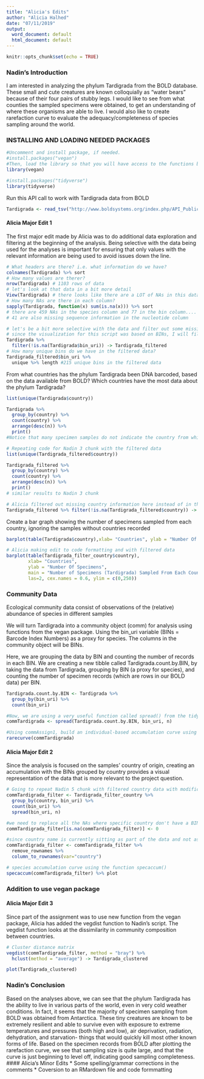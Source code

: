 ```yaml
---
title: "Alicia's Edits"
author: "Alicia Halhed"
date: "07/11/2019"
output:
  word_document: default
  html_document: default
---
```


```r
knitr::opts_chunk$set(echo = TRUE)
```

### Nadin's Introduction
I am interested in analyzing the phylum Tardigrada from the BOLD database. These small and cute creatures are known colloquially as "water bears" because of their four pairs of stubby legs. I would like to see from what counties the sampled specimens were obtained, to get an understanding of where these organisms are able to live. I would also like to create rarefaction curve to evaluate the adequacy/completeness of species sampling around the world.


### INSTALLING AND LOADING NEEDED PACKAGES
```r
#Uncomment and install package, if needed.
#install.packages("vegan")
#Then, load the library so that you will have access to the functions by running the following line.
library(vegan)

#install.packages("tidyverse")
library(tidyverse)
```

Run this API call to work with Tardigrada data from BOLD
```r
Tardigrada <- read_tsv("http://www.boldsystems.org/index.php/API_Public/combined?taxon=Tardigrada&format=tsv")
```

#### Alicia Major Edit 1
The first major edit made by Alicia was to do additional data exploration and filtering at the beginning of the analysis. Being selective with the data being used for the analyses is important for ensuring that only values with the relevant information are being used to avoid issues down the line.

```r
# What headers are there? i.e. what information do we have?
colnames(Tardigrada) %>% sort
# How many values are therer?
nrow(Tardigrada) # 1103 rows of data
# let's look at that data in a bit more detail
View(Tardigrada) # there looks like there are a LOT of NAs in this data
# How many NAs are there in each column?
sapply(Tardigrada, function(x) sum(is.na(x))) %>% sort
# there are 459 NAs in the species column and 77 in the bin column.... not great resoluation there
# 41 are also missing sequence information in the nucleotide column
```

```r
# let's be a bit more selective with the data and filter out some missing data
# since the visualization for this script was based on BINs, I will filter out any rows that are missing BIN values
Tardigrada %>%
  filter(!is.na(Tardigrada$bin_uri)) -> Tardigrada_filtered
# How many unique bins do we have in the filtered data?
Tardigrada_filtered$bin_uri %>% 
  unique %>% length #215 unique bins in the filtered data
```


From what countries has the phylum Tardigrada been DNA barcoded, based on the data available from BOLD? Which countries have the most data about the phylum Tardigrada?
```r
list(unique(Tardigrada$country))

Tardigrada %>%
  group_by(country) %>%
  count(country) %>%
  arrange(desc(n)) %>%
  print()
#Notice that many specimen samples do not indicate the country from which they were sampled
```

```r
# Repeating code for Nadin 3 chunk with the filtered data
list(unique(Tardigrada_filtered$country))

Tardigrada_filtered %>%
  group_by(country) %>%
  count(country) %>%
  arrange(desc(n)) %>%
  print()
# similar results to Nadin 3 chunk

# Alicia filtered out missing country information here instead of in the figure in like in Nadin 4 chunk
Tardigrada_filtered %>% filter(!is.na(Tardigrada_filtered$country)) -> Tardigrada_filter_country
```


Create a bar graph showing the number of specimens sampled from each country, ignoring the samples without countries recorded
```r
barplot(table(Tardigrada$country),xlab= "Countries", ylab = "Number Of Specimens", main = "Number of Specimens (Tardigrada) Sampled From Each Country", las=2, cex.names = 0.6, ylim = c(0,250))
```

```r
# Alicia making edit to code formatting and with filtered data
barplot(table(Tardigrada_filter_country$country), 
        xlab= "Countries", 
        ylab = "Number Of Specimens", 
        main = "Number of Specimens (Tardigrada) Sampled From Each Country", 
        las=2, cex.names = 0.6, ylim = c(0,250))
```



### Community Data
Ecological community data consist of observations of the (relative) abundance of species in different samples

We will turn Tardigrada into a community object (comm) for analysis using functions from the vegan package. Using the bin_uri variable (BINs = Barcode Index Numbers) as a proxy for species. The columns in the community object will be BINs.

Here, we are grouping the data by BIN and counting the number of records in each BIN. We are creating a new tibble called Tardigrada.count.by.BIN, by taking the data from Tardigrada, grouping by BIN (a proxy for species), and counting the number of specimen records (which are rows in our BOLD data) per BIN.
```r
Tardigrada.count.by.BIN <- Tardigrada %>%
  group_by(bin_uri) %>%
  count(bin_uri)

#Now, we are using a very useful function called spread() from the tidyr package (within tidyverse suite) to get the data into the comm data object format.
commTardigrada <- spread(Tardigrada.count.by.BIN, bin_uri, n)

#Using commAssign1, build an individual-based accumulation curve using the function rarecurve()
rarecurve(commTardigrada)
```

#### Alicia Major Edit 2
Since the analysis is focused on the samples' country of origin, creating an accumulation with the BINs grouped by country provides a visual representation of the data that is more relevant to the project question.
```r
# Going to repeat Nadin 5 chunk with filtered country data with modification to group by country
commTardigrada_filter <- Tardigrada_filter_country %>% 
  group_by(country, bin_uri) %>% 
  count(bin_uri) %>%
  spread(bin_uri, n)

#we need to replace all the NAs where specific country don't have a BIN with a zero
commTardigrada_filter[is.na(commTardigrada_filter)] <- 0

#since country name is currently sitting as part of the data and not as row names, need to change that first column into the row names
commTardigrada_filter <- commTardigrada_filter %>% 
  remove_rownames %>% 
  column_to_rownames(var="country")

# species accumulation curve using the function specaccum()
specaccum(commTardigrada_filter) %>% plot
```

### Addition to use vegan package

#### Alicia Major Edit 3
Since part of the assignment was to use new function from the vegan package, Alicia has added the vegdist function to Nadin's script. The vegdist function looks at the dissimilarity in community composition between countries.
```r
# Cluster distance matrix
vegdist(commTardigrada_filter, method = "bray") %>% 
  hclust(method = "average") -> Tardigrada_clustered

plot(Tardigrada_clustered)
```



### Nadin's Conclusion
Based on the analyses above, we can see that the phylum Tardigrada has the ability to live in various parts of the world, even in very cold weather conditions. In fact, it seems that the majority of specimen sampling from BOLD was obtained from Antarctica. These tiny creatures are known to be extremely resilient and able to survive even with exposure to extreme temperatures and pressures (both high and low), air deprivation, radiation, dehydration, and starvation- things that would quickly kill most other known forms of life. Based on the specimen records from BOLD after plotting the rarefaction curve, we see that sampling size is quite large, and that the curve is just beginning to level off, indicating good sampling completeness. 
#### Alicia's Minor Edits
* Some spelling/grammar corrections in the comments
* Coversion to an RMardown file and code formmatting